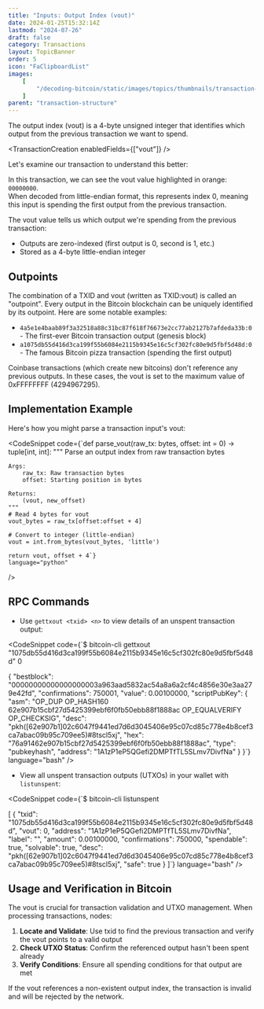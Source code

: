 ```yaml
---
title: "Inputs: Output Index (vout)"
date: 2024-01-25T15:32:14Z
lastmod: "2024-07-26"
draft: false
category: Transactions
layout: TopicBanner
order: 5
icon: "FaClipboardList"
images:
    [
        "/decoding-bitcoin/static/images/topics/thumbnails/transaction-module/fees-thumbnail-vout.jpg"
    ]
parent: "transaction-structure"
---
```


The output index (vout) is a 4-byte unsigned integer that identifies which output from the previous transaction we want to spend.

<TransactionCreation enabledFields={["vout"]} />

Let's examine our transaction to understand this better:

<div className="dark:hidden w-full rounded-xl overflow-hidden">
    <SvgDisplay
        src="/decoding-bitcoin/static/images/topics/transactions/fees/fees_12_vout.png"
        width="100%"
        height="auto"
    />
</div>
<div className="hidden dark:block w-full rounded-xl overflow-hidden">
    <SvgDisplay
        src="/decoding-bitcoin/static/images/topics/transactions/fees/fees_12_vout.png"
        width="100%"
        height="auto"
    />
</div>

In this transaction, we can see the vout value highlighted in orange: `00000000`.  
When decoded from little-endian format, this represents index 0, meaning this input is spending the first output from the previous transaction.

The vout value tells us which output we're spending from the previous transaction:

-   Outputs are zero-indexed (first output is 0, second is 1, etc.)
-   Stored as a 4-byte little-endian integer

## Outpoints

The combination of a TXID and vout (written as TXID:vout) is called an "outpoint". Every output in the Bitcoin blockchain can be uniquely identified by its outpoint. Here are some notable examples:

-   `4a5e1e4baab89f3a32518a88c31bc87f618f76673e2cc77ab2127b7afdeda33b:0` - The first-ever Bitcoin transaction output (genesis block)
-   `a1075db55d416d3ca199f55b6084e2115b9345e16c5cf302fc80e9d5fbf5d48d:0` - The famous Bitcoin pizza transaction (spending the first output)

<ExpandableAlert title="Special Case: Coinbase Transactions" type="info">
    Coinbase transactions (which create new bitcoins) don't reference any
    previous outputs. In these cases, the vout is set to the maximum value of
    0xFFFFFFFF (4294967295).
</ExpandableAlert>

## Implementation Example

Here's how you might parse a transaction input's vout:

<CodeSnippet
    code={`def parse_vout(raw_tx: bytes, offset: int = 0) -> tuple[int, int]:
    """
    Parse an output index from raw transaction bytes
    
    Args:
        raw_tx: Raw transaction bytes
        offset: Starting position in bytes
        
    Returns:
        (vout, new_offset)
    """
    # Read 4 bytes for vout
    vout_bytes = raw_tx[offset:offset + 4]
    
    # Convert to integer (little-endian)
    vout = int.from_bytes(vout_bytes, 'little')
    
    return vout, offset + 4`}
    language="python"
/>

## RPC Commands

-   Use `gettxout <txid> <n>` to view details of an unspent transaction output:

<CodeSnippet
    code={`$ bitcoin-cli gettxout "1075db55d416d3ca199f55b6084e2115b9345e16c5cf302fc80e9d5fbf5d48d" 0

{
"bestblock": "00000000000000000003a963aad5832ac54a8a6a2cf4c4856e30e3aa279e42fd",
"confirmations": 750001,
"value": 0.00100000,
"scriptPubKey": {
"asm": "OP_DUP OP_HASH160 62e907b15cbf27d5425399ebf6f0fb50ebb88f1888ac OP_EQUALVERIFY OP_CHECKSIG",
"desc": "pkh([62e907b1]02c6047f9441ed7d6d3045406e95c07cd85c778e4b8cef3ca7abac09b95c709ee5)#8tscl5xj",
"hex": "76a91462e907b15cbf27d5425399ebf6f0fb50ebb88f1888ac",
"type": "pubkeyhash",
"address": "1A1zP1eP5QGefi2DMPTfTL5SLmv7DivfNa"
}
}`}
language="bash"
/>

-   View all unspent transaction outputs (UTXOs) in your wallet with `listunspent`:

<CodeSnippet
    code={`$ bitcoin-cli listunspent

[
{
"txid": "1075db55d416d3ca199f55b6084e2115b9345e16c5cf302fc80e9d5fbf5d48d",
"vout": 0,
"address": "1A1zP1eP5QGefi2DMPTfTL5SLmv7DivfNa",
"label": "",
"amount": 0.00100000,
"confirmations": 750000,
"spendable": true,
"solvable": true,
"desc": "pkh([62e907b1]02c6047f9441ed7d6d3045406e95c07cd85c778e4b8cef3ca7abac09b95c709ee5)#8tscl5xj",
"safe": true
}
]`}
language="bash"
/>

## Usage and Verification in Bitcoin

The vout is crucial for transaction validation and UTXO management. When processing transactions, nodes:

1. **Locate and Validate**: Use txid to find the previous transaction and verify the vout points to a valid output
2. **Check UTXO Status**: Confirm the referenced output hasn't been spent already
3. **Verify Conditions**: Ensure all spending conditions for that output are met

<ExpandableAlert title="Warning" type="warning">
    If the vout references a non-existent output index, the transaction is
    invalid and will be rejected by the network.
</ExpandableAlert>
